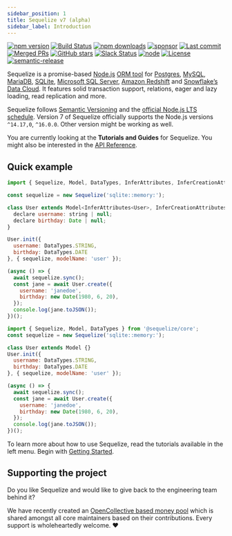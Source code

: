 ```yaml
---
sidebar_position: 1
title: Sequelize v7 (alpha)
sidebar_label: Introduction
---
```



[![npm version](https://badgen.net/npm/v/sequelize/alpha)](https://www.npmjs.com/package/sequelize)
[![Build Status](https://github.com/sequelize/sequelize/workflows/CI/badge.svg)](https://github.com/sequelize/sequelize/actions?query=workflow%3ACI)
[![npm downloads](https://badgen.net/npm/dm/sequelize)](https://www.npmjs.com/package/sequelize)
[![sponsor](https://img.shields.io/opencollective/all/sequelize?label=sponsors)](https://opencollective.com/sequelize)
[![Last commit](https://badgen.net/github/last-commit/sequelize/sequelize/main)](https://github.com/sequelize/sequelize)
[![Merged PRs](https://badgen.net/github/merged-prs/sequelize/sequelize)](https://github.com/sequelize/sequelize)
[![GitHub stars](https://badgen.net/github/stars/sequelize/sequelize)](https://github.com/sequelize/sequelize)
[![Slack Status](https://img.shields.io/badge/Slack-4A154B?logo=slack&logoColor=white)](https://join.slack.com/t/sequelize/shared_invite/zt-1igt9hx8h-tGWU4AI1bRPvkRdEK5wnuQ)
[![node](https://badgen.net/npm/node/sequelize/alpha)](https://www.npmjs.com/package/sequelize)
[![License](https://badgen.net/github/license/sequelize/sequelize)](https://github.com/sequelize/sequelize/blob/main/LICENSE)
[![semantic-release](https://img.shields.io/badge/%20%20%F0%9F%93%A6%F0%9F%9A%80-semantic--release-e10079.svg)](https://github.com/semantic-release/semantic-release)

Sequelize is a promise-based [Node.js](https://nodejs.org/en/about/) [ORM tool](https://en.wikipedia.org/wiki/Object-relational_mapping) for [Postgres](https://en.wikipedia.org/wiki/PostgreSQL), [MySQL](https://en.wikipedia.org/wiki/MySQL), [MariaDB](https://en.wikipedia.org/wiki/MariaDB), [SQLite](https://en.wikipedia.org/wiki/SQLite), [Microsoft SQL Server](https://en.wikipedia.org/wiki/Microsoft_SQL_Server), [Amazon Redshift](https://docs.aws.amazon.com/redshift/index.html) and [Snowflake’s Data Cloud](https://docs.snowflake.com/en/user-guide/intro-key-concepts.html). It features solid transaction support, relations, eager and lazy loading, read replication and more.

Sequelize follows [Semantic Versioning](https://semver.org) and the [official Node.js LTS schedule](https://nodejs.org/en/about/releases/). Version 7 of Sequelize officially supports the Node.js versions `^14.17,0`, `^16.0.0`. Other version might be working as well.

You are currently looking at the **Tutorials and Guides** for Sequelize. You might also be interested in the [API Reference](pathname:///api/v7).

## Quick example

<Tabs>
<TabItem value="ts" label="TypeScript">

```javascript
import { Sequelize, Model, DataTypes, InferAttributes, InferCreationAttributes } from '@sequelize/core';

const sequelize = new Sequelize('sqlite::memory:');

class User extends Model<InferAttributes<User>, InferCreationAttributes<User>> {
  declare username: string | null;
  declare birthday: Date | null;
}

User.init({
  username: DataTypes.STRING,
  birthday: DataTypes.DATE
}, { sequelize, modelName: 'user' });

(async () => {
  await sequelize.sync();
  const jane = await User.create({
    username: 'janedoe',
    birthday: new Date(1980, 6, 20),
  });
  console.log(jane.toJSON());
})();
```

</TabItem>
<TabItem value="js" label="JavaScript (CJS)">

```javascript
import { Sequelize, Model, DataTypes } from '@sequelize/core';
const sequelize = new Sequelize('sqlite::memory:');

class User extends Model {}
User.init({
  username: DataTypes.STRING,
  birthday: DataTypes.DATE
}, { sequelize, modelName: 'user' });

(async () => {
  await sequelize.sync();
  const jane = await User.create({
    username: 'janedoe',
    birthday: new Date(1980, 6, 20),
  });
  console.log(jane.toJSON());
})();
```

</TabItem>
</Tabs>

To learn more about how to use Sequelize, read the tutorials available in the left menu. Begin with [Getting Started](./getting-started.mdx).

## Supporting the project

Do you like Sequelize and would like to give back to the engineering team behind it?

We have recently created an [OpenCollective based money pool](https://opencollective.com/sequelize) which is shared amongst all core maintainers based on their contributions. Every support is wholeheartedly welcome. ❤️
